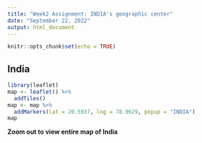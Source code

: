 ---
title: "Week2 Assignment: INDIA's geographic center"
date: "September 22, 2022"
output: html_document
---

```{r setup, include=FALSE}
knitr::opts_chunk$set(echo = TRUE)
```

## India

```{r , echo=FALSE}
library(leaflet)
map <- leaflet() %>%
  addTiles()
map <- map %>%
  addMarkers(lat = 20.5937, lng = 78.9629, popup = "INDIA")
map
```

**Zoom out to view entire map of India**

